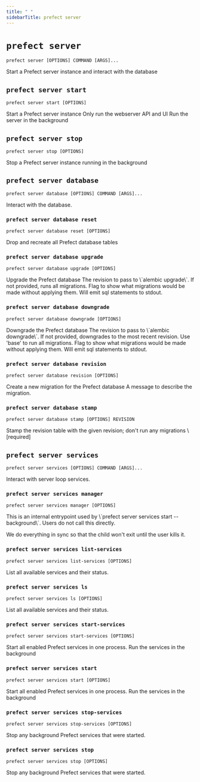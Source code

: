 ```yaml
---
title: " "
sidebarTitle: prefect server
---
```


# `prefect server`



```command
prefect server [OPTIONS] COMMAND [ARGS]...
```



<Info>
Start a Prefect server instance and interact with the database
</Info>








## `prefect server start`



```command
prefect server start [OPTIONS]
```



<Info>
Start a Prefect server instance
</Info>






<AccordionGroup>




<Accordion title="Options" defaultOpen>

<ResponseField name="--host">
    
</ResponseField>

<ResponseField name="--port">
    
</ResponseField>

<ResponseField name="--keep-alive-timeout">
    
</ResponseField>

<ResponseField name="--log-level">
    
</ResponseField>

<ResponseField name="--scheduler">
    
</ResponseField>

<ResponseField name="--analytics-on">
    
</ResponseField>

<ResponseField name="--late-runs">
    
</ResponseField>

<ResponseField name="--ui">
    
</ResponseField>

<ResponseField name="--no-services">
    Only run the webserver API and UI
</ResponseField>

<ResponseField name="--background">
    Run the server in the background
</ResponseField>

</Accordion>

</AccordionGroup>



## `prefect server stop`



```command
prefect server stop [OPTIONS]
```



<Info>
Stop a Prefect server instance running in the background
</Info>








## `prefect server database`



```command
prefect server database [OPTIONS] COMMAND [ARGS]...
```



<Info>
Interact with the database.
</Info>








### `prefect server database reset`



```command
prefect server database reset [OPTIONS]
```



<Info>
Drop and recreate all Prefect database tables
</Info>






<AccordionGroup>




<Accordion title="Options" defaultOpen>

<ResponseField name="--yes">
    
</ResponseField>

</Accordion>

</AccordionGroup>



### `prefect server database upgrade`



```command
prefect server database upgrade [OPTIONS]
```



<Info>
Upgrade the Prefect database
</Info>






<AccordionGroup>




<Accordion title="Options" defaultOpen>

<ResponseField name="--yes">
    
</ResponseField>

<ResponseField name="-r">
    The revision to pass to \`alembic upgrade\`. If not provided, runs all migrations.
</ResponseField>

<ResponseField name="--dry-run">
    Flag to show what migrations would be made without applying them. Will emit sql statements to stdout.
</ResponseField>

</Accordion>

</AccordionGroup>



### `prefect server database downgrade`



```command
prefect server database downgrade [OPTIONS]
```



<Info>
Downgrade the Prefect database
</Info>






<AccordionGroup>




<Accordion title="Options" defaultOpen>

<ResponseField name="--yes">
    
</ResponseField>

<ResponseField name="-r">
    The revision to pass to \`alembic downgrade\`. If not provided, downgrades to the most recent revision. Use 'base' to run all migrations.
</ResponseField>

<ResponseField name="--dry-run">
    Flag to show what migrations would be made without applying them. Will emit sql statements to stdout.
</ResponseField>

</Accordion>

</AccordionGroup>



### `prefect server database revision`



```command
prefect server database revision [OPTIONS]
```



<Info>
Create a new migration for the Prefect database
</Info>






<AccordionGroup>




<Accordion title="Options" defaultOpen>

<ResponseField name="--message">
    A message to describe the migration.
</ResponseField>

<ResponseField name="--autogenerate">
    
</ResponseField>

</Accordion>

</AccordionGroup>



### `prefect server database stamp`



```command
prefect server database stamp [OPTIONS] REVISION
```



<Info>
Stamp the revision table with the given revision; don't run any migrations
</Info>






<AccordionGroup>


<Accordion title="Arguments" defaultOpen>
<ResponseField name="REVISION" type="string" required>
    \[required]
</ResponseField>
</Accordion>



</AccordionGroup>



## `prefect server services`



```command
prefect server services [OPTIONS] COMMAND [ARGS]...
```



<Info>
Interact with server loop services.
</Info>








### `prefect server services manager`



```command
prefect server services manager [OPTIONS]
```



<Info>
This is an internal entrypoint used by \`prefect server services start --background\`.
Users do not call this directly.

We do everything in sync so that the child won't exit until the user kills it.
</Info>








### `prefect server services list-services`



```command
prefect server services list-services [OPTIONS]
```



<Info>
List all available services and their status.
</Info>








### `prefect server services ls`



```command
prefect server services ls [OPTIONS]
```



<Info>
List all available services and their status.
</Info>








### `prefect server services start-services`



```command
prefect server services start-services [OPTIONS]
```



<Info>
Start all enabled Prefect services in one process.
</Info>






<AccordionGroup>




<Accordion title="Options" defaultOpen>

<ResponseField name="--background">
    Run the services in the background
</ResponseField>

</Accordion>

</AccordionGroup>



### `prefect server services start`



```command
prefect server services start [OPTIONS]
```



<Info>
Start all enabled Prefect services in one process.
</Info>






<AccordionGroup>




<Accordion title="Options" defaultOpen>

<ResponseField name="--background">
    Run the services in the background
</ResponseField>

</Accordion>

</AccordionGroup>



### `prefect server services stop-services`



```command
prefect server services stop-services [OPTIONS]
```



<Info>
Stop any background Prefect services that were started.
</Info>








### `prefect server services stop`



```command
prefect server services stop [OPTIONS]
```



<Info>
Stop any background Prefect services that were started.
</Info>





